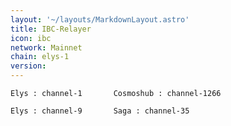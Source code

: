```yaml
---
layout: '~/layouts/MarkdownLayout.astro'
title: IBC-Relayer
icon: ibc
network: Mainnet
chain: elys-1
version:  
---
```

```
Elys : channel-1       Cosmoshub : channel-1266
```
```
Elys : channel-9       Saga : channel-35
```
